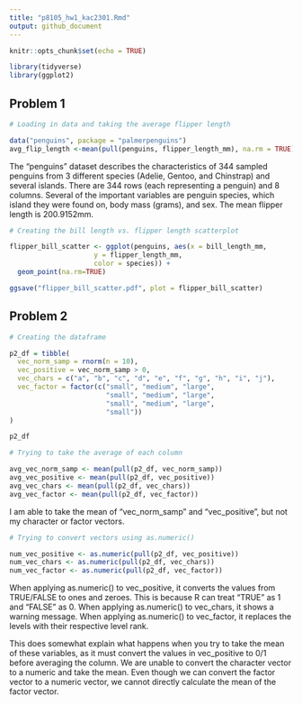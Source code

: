 ```yaml
---
title: "p8105_hw1_kac2301.Rmd"
output: github_document
---
```


```r
knitr::opts_chunk$set(echo = TRUE)

library(tidyverse)
library(ggplot2)
```

## Problem 1 

```r

# Loading in data and taking the average flipper length

data("penguins", package = "palmerpenguins")
avg_flip_length <-mean(pull(penguins, flipper_length_mm), na.rm = TRUE)

```

The "penguins" dataset describes the characteristics of 344 sampled penguins from 3 different species (Adelie, Gentoo, and Chinstrap) and several islands. There are 344 rows (each representing a penguin) and 8 columns. Several of the important variables are penguin species, which island they were found on, body mass (grams), and sex. The mean flipper length is 200.9152mm. 


```r

# Creating the bill length vs. flipper length scatterplot

flipper_bill_scatter <- ggplot(penguins, aes(x = bill_length_mm, 
                     y = flipper_length_mm, 
                     color = species)) + 
  geom_point(na.rm=TRUE)

ggsave("flipper_bill_scatter.pdf", plot = flipper_bill_scatter)

```

## Problem 2 

```r

# Creating the dataframe

p2_df = tibble(
  vec_norm_samp = rnorm(n = 10), 
  vec_positive = vec_norm_samp > 0,
  vec_chars = c("a", "b", "c", "d", "e", "f", "g", "h", "i", "j"),
  vec_factor = factor(c("small", "medium", "large", 
                        "small", "medium", "large", 
                        "small", "medium", "large", 
                        "small"))
)

p2_df

# Trying to take the average of each column

avg_vec_norm_samp <- mean(pull(p2_df, vec_norm_samp))
avg_vec_positive <- mean(pull(p2_df, vec_positive))
avg_vec_chars <- mean(pull(p2_df, vec_chars))
avg_vec_factor <- mean(pull(p2_df, vec_factor))

```

I am able to take the mean of "vec_norm_samp" and "vec_positive", but not my character or factor vectors.

```r

# Trying to convert vectors using as.numeric()

num_vec_positive <- as.numeric(pull(p2_df, vec_positive))
num_vec_chars <- as.numeric(pull(p2_df, vec_chars))
num_vec_factor <- as.numeric(pull(p2_df, vec_factor))

```

When applying as.numeric() to vec_positive, it converts the values from TRUE/FALSE to ones and zeroes. This is because R can treat "TRUE" as 1 and "FALSE" as 0. When applying as.numeric() to vec_chars, it shows a warning message. When applying as.numeric() to vec_factor, it replaces the levels with their respective level rank. 

This does somewhat explain what happens when you try to take the mean of these variables, as it must convert the values in vec_positive to 0/1 before averaging the column. We are unable to convert the character vector to a numeric and take the mean. Even though we can convert the factor vector to a numeric vector, we cannot directly calculate the mean of the factor vector. 
